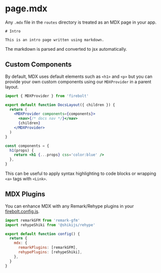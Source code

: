 <Metadata
  title='Reference: [page].mdx'
  description='API Reference for mdx page files in Firebolt.'
/>

# page.mdx

Any `.mdx` file in the `routes` directory is treated as an MDX page in your app.

```mdx title='routes/docs/intro.mdx' lineNumbers
# Intro

This is an intro page written using markdown.
```

The markdown is parsed and converted to jsx automatically.

## Custom Components

By default, MDX uses default elements such as `<h1>` and `<p>` but you can provide your own custom components using our `MDXProvider` in a parent layout.

```jsx title='routes/docs/_layout.js' lineNumbers
import { MDXProvider } from 'firebolt'

export default function DocsLayout({ children }) {
  return (
    <MDXProvider components={components}>
      <nav>{/* docs nav */}</nav>
      {children}
    </MDXProvider>
  )
}

const components = {
  h1(props) {
    return <h1 {...props} css='color:blue' />
  },
}
```

This can be useful to apply syntax highlighting to code blocks or wrapping `<a>` tags with `<Link>`.

## MDX Plugins

You can enhance MDX with any Remark/Rehype plugins in your [firebolt.config.js](/docs/ref/config).

```jsx title='firebolt.config.js' lineNumbers
import remarkGFM from 'remark-gfm'
import rehypeShiki from '@shikijs/rehype'

export default function config() {
  return {
    mdx: {
      remarkPlugins: [remarkGFM],
      rehypePlugins: [rehypeShiki],
    },
  }
}
```
